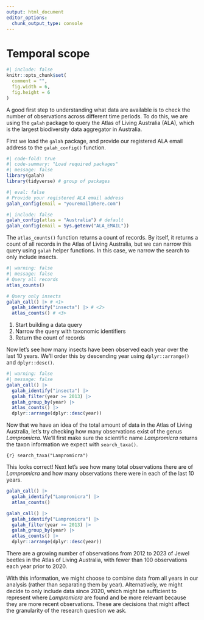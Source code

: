 ```yaml
---
output: html_document
editor_options: 
  chunk_output_type: console
---
```


# Temporal scope {#sec-temporal-scope}

```r
#| include: false
knitr::opts_chunk$set(
  comment = "",
  fig.width = 6,
  fig.height = 6
)
```

A good first step to understanding what data are available is to check the
number of observations across different time periods. To do this, we are using
the `galah` package to query the Atlas of Living Australia (ALA), which is the
largest biodiversity data aggregator in Australia. 

First we load the `galah` package, and provide our registered ALA email
address to the `galah_config()` function. 

```r
#| code-fold: true
#| code-summary: "Load required packages"
#| message: false
library(galah)
library(tidyverse) # group of packages
```

```r
#| eval: false
# Provide your registered ALA email address
galah_config(email = "youremail@here.com")
```

```r
#| include: false
galah_config(atlas = "Australia") # default
galah_config(email = Sys.getenv("ALA_EMAIL"))
```

 The `atlas_counts()` function returns a count of records. By itself, it returns
a count of all records in the Atlas of Living Australia, but we can narrow this query using `galah` helper functions. In this case, we narrow
the search to only include insects. 
```r
#| warning: false
#| message: false
# Query all records
atlas_counts()

# Query only insects
galah_call() |> # <1>
  galah_identify("insecta") |> # <2>
  atlas_counts() # <3>
```
1. Start building a data query
2. Narrow the query with taxonomic identifiers
3. Return the count of records

Now let's see how many insects have been observed each year over the last 10
years. We'll order this by descending year using `dplyr::arrange()` and
`dplyr::desc()`.

```r
#| warning: false 
#| message: false 
galah_call() |>
  galah_identify("insecta") |>
  galah_filter(year >= 2013) |>
  galah_group_by(year) |>
  atlas_counts() |>
  dplyr::arrange(dplyr::desc(year))
```

Now that we have an idea of the total amount of data in the Atlas of Living
Australia, let's try checking how many observations exist of the genus
*Lampromicra*. We'll first make sure the scientific name *Lampromicra* returns
the taxon information we expect with `search_taxa()`.

```{r} search_taxa("Lampromicra") ```

This looks correct! Next let's see how many total observations there are of
*Lampromicra* and how many observations there were in each of the last 10 years.

```r
galah_call() |> 
  galah_identify("Lampromicra") |> 
  atlas_counts()

galah_call() |>
  galah_identify("Lampromicra") |>
  galah_filter(year >= 2013) |>
  galah_group_by(year) |>
  atlas_counts() |>
  dplyr::arrange(dplyr::desc(year))
```

There are a growing number of observations from 2012 to 2023 of Jewel beetles in
the Atlas of Living Australia, with fewer than 100 observations each year prior
to 2020. 

With this information, we might choose to combine data from all years in our
analysis (rather than separating them by year). Alternatively, we might decide
to only include data since 2020, which might be sufficient to represent where
*Lampromicra* are found and be more relevant because they are more recent
observations. These are decisions that might affect the granularity of the
research question we ask.

